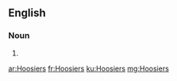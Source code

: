 ==English==

===Noun===
{{head|en|noun plural form}}

# {{plural of|Hoosier|lang=en}}

[[ar:Hoosiers]]
[[fr:Hoosiers]]
[[ku:Hoosiers]]
[[mg:Hoosiers]]